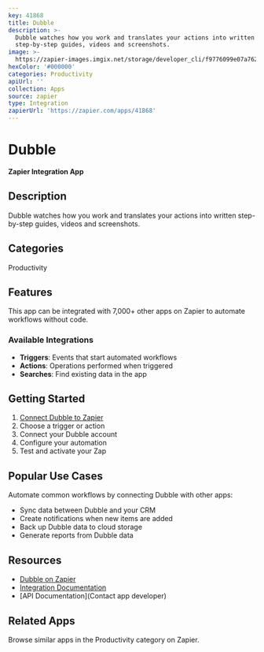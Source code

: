 ```yaml
---
key: 41868
title: Dubble
description: >-
  Dubble watches how you work and translates your actions into written
  step-by-step guides, videos and screenshots.
image: >-
  https://zapier-images.imgix.net/storage/developer_cli/f9776099e07a7628795d4ad641328507.png?auto=format%2Ccompress&ixlib=python-3.0.0&q=50
hexColor: '#000000'
categories: Productivity
apiUrl: ''
collection: Apps
source: zapier
type: Integration
zapierUrl: 'https://zapier.com/apps/41868'
---
```

# Dubble

**Zapier Integration App**

## Description

Dubble watches how you work and translates your actions into written step-by-step guides, videos and screenshots.

## Categories

Productivity

## Features

This app can be integrated with 7,000+ other apps on Zapier to automate workflows without code.

### Available Integrations

- **Triggers**: Events that start automated workflows
- **Actions**: Operations performed when triggered
- **Searches**: Find existing data in the app

## Getting Started

1. [Connect Dubble to Zapier](https://zapier.com/apps/41868)
2. Choose a trigger or action
3. Connect your Dubble account
4. Configure your automation
5. Test and activate your Zap

## Popular Use Cases

Automate common workflows by connecting Dubble with other apps:

- Sync data between Dubble and your CRM
- Create notifications when new items are added
- Back up Dubble data to cloud storage
- Generate reports from Dubble data

## Resources

- [Dubble on Zapier](https://zapier.com/apps/41868)
- [Integration Documentation](https://zapier.com/apps/41868/integrations)
- [API Documentation](Contact app developer)

## Related Apps

Browse similar apps in the Productivity category on Zapier.
